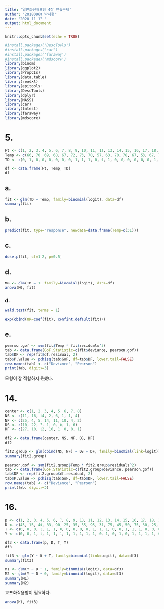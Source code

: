 ```yaml
---
title: '일반화선형모형 4장 연습문제'
author: "20180968 박서현"
date: '2020 11 17 '
output: html_document
---
```


```r
knitr::opts_chunk$set(echo = TRUE)
```

```r
#install.packages('DescTools')
#install.packages("car")
#install.packages('faraway')
#install.packages('mdscore')
library(binom)
library(ggplot2)
library(PropCIs)
library(data.table)
library(readxl)
library(epitools)
library(DescTools)
library(dplyr)
library(MASS)
library(car)
library(lmtest)
library(faraway)
library(mdscore)
```


# 5.

```r
Ft <- c(1, 2, 3, 4, 5, 6, 7, 8, 9, 10, 11, 12, 13, 14, 15, 16, 17, 18, 19, 20, 21, 22, 23)
Temp <- c(66, 70, 69, 68, 67, 72, 73, 70, 57, 63, 70, 78, 67, 53, 67, 75, 70, 81, 76, 79, 75, 76, 58)
TD <- c(0, 1, 0, 0, 0, 0, 0, 0, 1, 1, 1, 0, 0, 1, 0, 0, 0, 0, 0, 0, 1, 0, 1)

df <- data.frame(Ft, Temp, TD)
df
```

## a.

``` r
fit <- glm(TD ~ Temp, family=binomial(logit), data=df)
summary(fit)
```


## b.

```r
predict(fit, type="response", newdata=data.frame(Temp=c(31)))
```

## c.

```r
dose.p(fit, cf=1:2, p=0.5)
```

## d.

```r
M0 <- glm(TD ~ 1, family=binomial(logit), data=df)
anova(M0, fit)
```

### d.

```r
wald.test(fit, terms = 1)
```

```r
exp(cbind(OR=coef(fit), confint.default(fit)))
```

## e.
```r
pearson.gof <- sum(fit$Temp * fit$residuals^2)
tab <- data.frame(GoF.Statistic=c(fit$deviance, pearson.gof))
tab$DF <- rep(fit$df.residual, 2)
tab$P.Value <- pchisq(tab$GoF, df=tab$DF, lower.tail=FALSE)
row.names(tab) <- c("Deviance", "Pearson")
print(tab, digits=3)
```
모형이 잘 적합하지 못했다.


# 14.

```r
center <- c(1, 2, 3, 4, 5, 6, 7, 8)
NS <- c(11, 16, 14, 2, 6, 1, 1, 4)
NF <- c(25, 4, 5, 14, 11, 10, 4, 2)
DS <- c(10, 22, 7, 1, 0, 0, 1, 6)
DF <- c(27, 10, 12, 16, 1, 0, 8, 1)

df2 <- data.frame(center, NS, NF, DS, DF)
df2
```

```r
fit2.group <- glm(cbind(NS, NF) ~ DS + DF, family=binomial(link=logit))
summary(fit2.group)
```

```r
pearson.gof <- sum(fit2.group$Temp * fit2.group$residuals^2)
tab <- data.frame(GoF.Statistic=c(fit2.group$deviance, pearson.gof))
tab$DF <- rep(fit2.group$df.residual, 2)
tab$P.Value <- pchisq(tab$GoF, df=tab$DF, lower.tail=FALSE)
row.names(tab) <- c("Deviance", "Pearson")
print(tab, digits=3)
```


# 16.

```r
p <- c(1, 2, 3, 4, 5, 6, 7, 8, 9, 10, 11, 12, 13, 14, 15, 16, 17, 18, 19, 20, 21, 22, 23, 24, 25, 26, 27, 28, 29, 30, 31, 32, 33, 34, 35)
D <- c(45, 15, 40, 83, 90, 25, 35, 65, 95, 35, 75, 45, 50, 75, 30, 25, 20, 60, 70, 30, 60, 61, 65, 15, 20, 45, 15, 25, 15, 30, 40, 15, 135, 20, 40)
T <- c(0, 0, 0, 1, 1, 1, 0, 0, 0, 0, 0, 1, 1, 1, 0, 0, 1, 1, 1, 0, 0, 0, 0, 1, 1, 0, 1, 0, 1, 0, 0, 1, 1, 1, 1)
Y <- c(0, 0, 1, 1, 1, 1, 1, 1, 1, 1, 1, 1, 0, 1, 0, 1, 0, 1, 1, 1, 1, 0, 1, 0, 0, 1, 0, 1, 0, 1, 1, 0, 1, 0, 0 )

df3 <- data.frame(p, D, T, Y)
df3
```

```r
fit3 <- glm(Y ~ D + T, family=binomial(link=logit), data=df3)
summary(fit3)
```

```r
M1 <- glm(Y ~ D + 1, family=binomial(logit), data=df3)
M2 <- glm(Y ~ D + 0, family=binomial(logit), data=df3)
summary(M1)
summary(M2)
```

교포화작용항이 필요하다.


```r
anova(M1, fit3)
```
